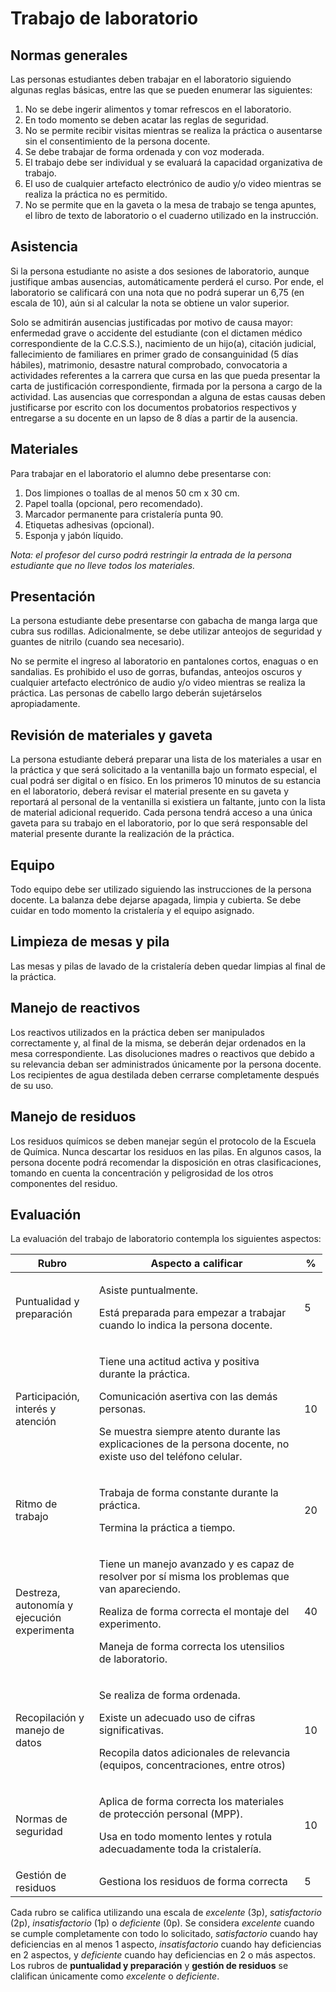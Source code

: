 # Trabajo de laboratorio

## Normas generales

Las personas estudiantes deben trabajar en el laboratorio siguiendo algunas reglas básicas, entre las que se pueden enumerar las siguientes:

1.  No se debe ingerir alimentos y tomar refrescos en el laboratorio.
2.  En todo momento se deben acatar las reglas de seguridad.
3.  No se permite recibir visitas mientras se realiza la práctica o ausentarse sin el consentimiento de la persona docente.
4.  Se debe trabajar de forma ordenada y con voz moderada.
5.  El trabajo debe ser individual y se evaluará la capacidad organizativa de trabajo.
6.  El uso de cualquier artefacto electrónico de audio y/o video mientras se realiza la práctica no es permitido.
7.  No se permite que en la gaveta o la mesa de trabajo se tenga apuntes, el libro de texto de laboratorio o el cuaderno utilizado en la instrucción.

## Asistencia

Si la persona estudiante no asiste a dos sesiones de laboratorio, aunque justifique ambas ausencias, automáticamente perderá el curso. Por ende, el laboratorio se calificará con una nota que no podrá superar un 6,75 (en escala de 10), aún si al calcular la nota se obtiene un valor superior.

Solo se admitirán ausencias justificadas por motivo de causa mayor: enfermedad grave o accidente del estudiante (con el dictamen médico correspondiente de la C.C.S.S.), nacimiento de un hijo(a), citación judicial, fallecimiento de familiares en primer grado de consanguinidad (5 días hábiles), matrimonio, desastre natural comprobado, convocatoria a actividades referentes a la carrera que cursa en las que pueda presentar la carta de justificación correspondiente, firmada por la persona a cargo de la actividad. Las ausencias que correspondan a alguna de estas causas deben justificarse por escrito con los documentos probatorios respectivos y entregarse a su docente en un lapso de 8 días a partir de la ausencia.

## Materiales

Para trabajar en el laboratorio el alumno debe presentarse con:

1.  Dos limpiones o toallas de al menos 50 cm x 30 cm.
2.  Papel toalla (opcional, pero recomendado).
3.  Marcador permanente para cristalería punta 90.
4.  Etiquetas adhesivas (opcional).
5.  Esponja y jabón líquido.

*Nota: el profesor del curso podrá restringir la entrada de la persona estudiante que no lleve todos los materiales.*

## Presentación

La persona estudiante debe presentarse con gabacha de manga larga que cubra sus rodillas. Adicionalmente, se debe utilizar anteojos de seguridad y guantes de nitrilo (cuando sea necesario).

No se permite el ingreso al laboratorio en pantalones cortos, enaguas o en sandalias. Es prohibido el uso de gorras, bufandas, anteojos oscuros y cualquier artefacto electrónico de audio y/o video mientras se realiza la práctica. Las personas de cabello largo deberán sujetárselos apropiadamente.

## Revisión de materiales y gaveta

La persona estudiante deberá preparar una lista de los materiales a usar en la práctica y que será solicitado a la ventanilla bajo un formato especial, el cual podrá ser digital o en físico. En los primeros 10 minutos de su estancia en el laboratorio, deberá revisar el material presente en su gaveta y reportará al personal de la ventanilla si existiera un faltante, junto con la lista de material adicional requerido. Cada persona tendrá acceso a una única gaveta para su trabajo en el laboratorio, por lo que será responsable del material presente durante la realización de la práctica.

## Equipo

Todo equipo debe ser utilizado siguiendo las instrucciones de la persona docente. La balanza debe dejarse apagada, limpia y cubierta. Se debe cuidar en todo momento la cristalería y el equipo asignado.

## Limpieza de mesas y pila

Las mesas y pilas de lavado de la cristalería deben quedar limpias al final de la práctica.

## Manejo de reactivos

Los reactivos utilizados en la práctica deben ser manipulados correctamente y, al final de la misma, se deberán dejar ordenados en la mesa correspondiente. Las disoluciones madres o reactivos que debido a su relevancia deban ser administrados únicamente por la persona docente. Los recipientes de agua destilada deben cerrarse completamente después de su uso.

## Manejo de residuos

Los residuos químicos se deben manejar según el protocolo de la Escuela de Química. Nunca descartar los residuos en las pilas. En algunos casos, la persona docente podrá recomendar la disposición en otras clasificaciones, tomando en cuenta la concentración y peligrosidad de los otros componentes del residuo.

## Evaluación

La evaluación del trabajo de laboratorio contempla los siguientes aspectos:

+---------------------------------------------+----------------------------------------------------------------------------------------------------------------+----+
| Rubro                                       | Aspecto a calificar                                                                                            | \% |
+=============================================+================================================================================================================+====+
| Puntualidad y preparación                   | Asiste puntualmente.                                                                                           | 5  |
|                                             |                                                                                                                |    |
|                                             | Está preparada para empezar a trabajar cuando lo indica la persona docente.                                    |    |
+---------------------------------------------+----------------------------------------------------------------------------------------------------------------+----+
| Participación, interés y atención           | Tiene una actitud activa y positiva durante la práctica.                                                       | 10 |
|                                             |                                                                                                                |    |
|                                             | Comunicación asertiva con las demás personas.                                                                  |    |
|                                             |                                                                                                                |    |
|                                             | Se muestra siempre atento durante las explicaciones de la persona docente, no existe uso del teléfono celular. |    |
+---------------------------------------------+----------------------------------------------------------------------------------------------------------------+----+
| Ritmo de trabajo                            | Trabaja de forma constante durante la práctica.                                                                | 20 |
|                                             |                                                                                                                |    |
|                                             | Termina la práctica a tiempo.                                                                                  |    |
+---------------------------------------------+----------------------------------------------------------------------------------------------------------------+----+
| Destreza, autonomía y ejecución experimenta | Tiene un manejo avanzado y es capaz de resolver por sí misma los problemas que van apareciendo.                | 40 |
|                                             |                                                                                                                |    |
|                                             | Realiza de forma correcta el montaje del experimento.                                                          |    |
|                                             |                                                                                                                |    |
|                                             | Maneja de forma correcta los utensilios de laboratorio.                                                        |    |
+---------------------------------------------+----------------------------------------------------------------------------------------------------------------+----+
| Recopilación y manejo de datos              | Se realiza de forma ordenada.                                                                                  | 10 |
|                                             |                                                                                                                |    |
|                                             | Existe un adecuado uso de cifras significativas.                                                               |    |
|                                             |                                                                                                                |    |
|                                             | Recopila datos adicionales de relevancia (equipos, concentraciones, entre otros)                               |    |
+---------------------------------------------+----------------------------------------------------------------------------------------------------------------+----+
| Normas de seguridad                         | Aplica de forma correcta los materiales de protección personal (MPP).                                          | 10 |
|                                             |                                                                                                                |    |
|                                             | Usa en todo momento lentes y rotula adecuadamente toda la cristalería.                                         |    |
+---------------------------------------------+----------------------------------------------------------------------------------------------------------------+----+
| Gestión de residuos                         | Gestiona los residuos de forma correcta                                                                        | 5  |
+---------------------------------------------+----------------------------------------------------------------------------------------------------------------+----+

Cada rubro se califica utilizando una escala de *excelente* (3p), *satisfactorio* (2p), *insatisfactorio* (1p) o *deficiente* (0p). Se considera *excelente* cuando se cumple completamente con todo lo solicitado, *satisfactorio* cuando hay deficiencias en al menos 1 aspecto, *insatisfactorio* cuando hay deficiencias en 2 aspectos, y *deficiente* cuando hay deficiencias en 2 o más aspectos. Los rubros de **puntualidad y preparación** y **gestión de residuos** se clalifican únicamente como *excelente* o *deficiente*.
